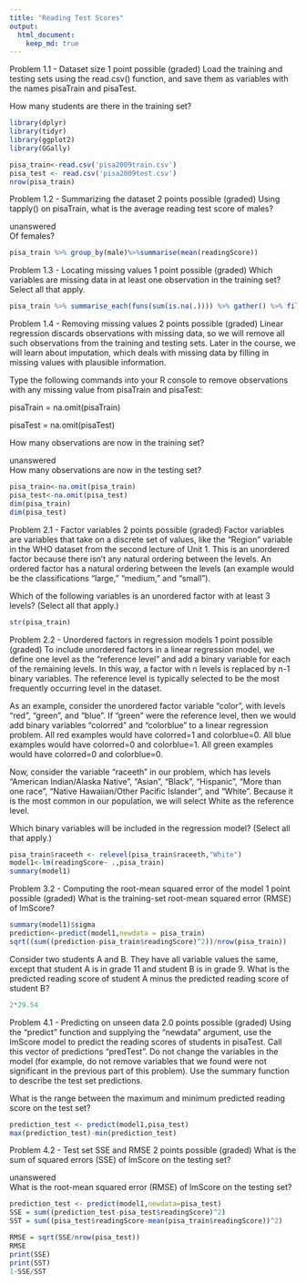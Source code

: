 ```yaml
---
title: "Reading Test Scores"
output:
  html_document:
    keep_md: true
---
```


Problem 1.1 - Dataset size
1 point possible (graded)
Load the training and testing sets using the read.csv() function, and save them as variables with the names pisaTrain and pisaTest.

How many students are there in the training set?

```r
library(dplyr)
library(tidyr)
library(ggplot2)
library(GGally)
```


```r
pisa_train<-read.csv('pisa2009train.csv')
pisa_test <- read.csv('pisa2009test.csv')
nrow(pisa_train)

```

Problem 1.2 - Summarizing the dataset
2 points possible (graded)
Using tapply() on pisaTrain, what is the average reading test score of males?


  unanswered  
Of females?

```r
pisa_train %>% group_by(male)%>%summarise(mean(readingScore))
```

Problem 1.3 - Locating missing values
1 point possible (graded)
Which variables are missing data in at least one observation in the training set? Select all that apply.
```r
pisa_train %>% summarise_each(funs(sum(is.na(.)))) %>% gather() %>% filter(value>0)
```
Problem 1.4 - Removing missing values
2 points possible (graded)
Linear regression discards observations with missing data, so we will remove all such observations from the training and testing sets. Later in the course, we will learn about imputation, which deals with missing data by filling in missing values with plausible information.

Type the following commands into your R console to remove observations with any missing value from pisaTrain and pisaTest:

pisaTrain = na.omit(pisaTrain)

pisaTest = na.omit(pisaTest)

How many observations are now in the training set?


  unanswered  
How many observations are now in the testing set?
```r
pisa_train<-na.omit(pisa_train)
pisa_test<-na.omit(pisa_test)
dim(pisa_train)
dim(pisa_test)
```
Problem 2.1 - Factor variables
2 points possible (graded)
Factor variables are variables that take on a discrete set of values, like the "Region" variable in the WHO dataset from the second lecture of Unit 1. This is an unordered factor because there isn't any natural ordering between the levels. An ordered factor has a natural ordering between the levels (an example would be the classifications "large," "medium," and "small").

Which of the following variables is an unordered factor with at least 3 levels? (Select all that apply.)


```r
str(pisa_train)
```
Problem 2.2 - Unordered factors in regression models
1 point possible (graded)
To include unordered factors in a linear regression model, we define one level as the "reference level" and add a binary variable for each of the remaining levels. In this way, a factor with n levels is replaced by n-1 binary variables. The reference level is typically selected to be the most frequently occurring level in the dataset.

As an example, consider the unordered factor variable "color", with levels "red", "green", and "blue". If "green" were the reference level, then we would add binary variables "colorred" and "colorblue" to a linear regression problem. All red examples would have colorred=1 and colorblue=0. All blue examples would have colorred=0 and colorblue=1. All green examples would have colorred=0 and colorblue=0.

Now, consider the variable "raceeth" in our problem, which has levels "American Indian/Alaska Native", "Asian", "Black", "Hispanic", "More than one race", "Native Hawaiian/Other Pacific Islander", and "White". Because it is the most common in our population, we will select White as the reference level.

Which binary variables will be included in the regression model? (Select all that apply.)
```r
pisa_train$raceeth <- relevel(pisa_train$raceeth,"White")
model1<-lm(readingScore~ .,pisa_train)
summary(model1)
```
Problem 3.2 - Computing the root-mean squared error of the model
1 point possible (graded)
What is the training-set root-mean squared error (RMSE) of lmScore?
```r
summary(model1)$sigma
prediction<-predict(model1,newdata = pisa_train)
sqrt((sum((prediction-pisa_train$readingScore)^2))/nrow(pisa_train))
```
Consider two students A and B. They have all variable values the same, except that student A is in grade 11 and student B is in grade 9. What is the predicted reading score of student A minus the predicted reading score of student B?
```r
2*29.54
```
Problem 4.1 - Predicting on unseen data
2.0 points possible (graded)
Using the "predict" function and supplying the "newdata" argument, use the lmScore model to predict the reading scores of students in pisaTest. Call this vector of predictions "predTest". Do not change the variables in the model (for example, do not remove variables that we found were not significant in the previous part of this problem). Use the summary function to describe the test set predictions.

What is the range between the maximum and minimum predicted reading score on the test set?
```r
prediction_test <- predict(model1,pisa_test)
max(prediction_test)-min(prediction_test)
```
Problem 4.2 - Test set SSE and RMSE
2 points possible (graded)
What is the sum of squared errors (SSE) of lmScore on the testing set?


  unanswered  
What is the root-mean squared error (RMSE) of lmScore on the testing set?
```r
prediction_test <- predict(model1,newdata=pisa_test)
SSE = sum((prediction_test-pisa_test$readingScore)^2)
SST = sum((pisa_test$readingScore-mean(pisa_train$readingScore))^2)

RMSE = sqrt(SSE/nrow(pisa_test))
RMSE
print(SSE)
print(SST)
1-SSE/SST


```
